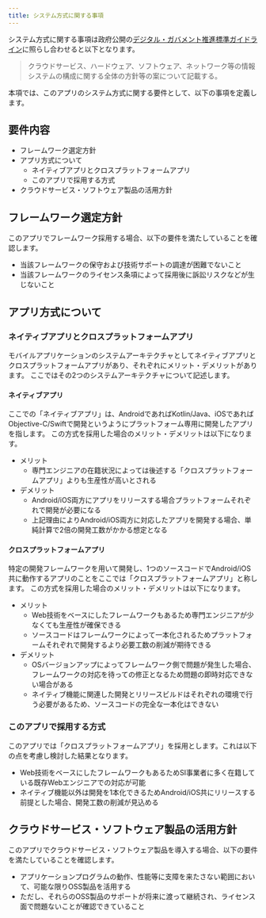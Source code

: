 ```yaml
---
title: システム方式に関する事項
---
```


システム方式に関する事項は政府公開の[デジタル・ガバメント推進標準ガイドライン][guideline]に照らし合わせると以下となります。
>クラウドサービス、ハードウェア、ソフトウェア、ネットワーク等の情報システムの構成に関する全体の方針等の案について記載する。

[guideline]:<https://cio.go.jp/sites/default/files/uploads/documents/hyoujun_guideline_20210330.pdf>

本項では、このアプリのシステム方式に関する要件として、以下の事項を定義します。

## 要件内容

- フレームワーク選定方針
- アプリ方式について
  - ネイティブアプリとクロスプラットフォームアプリ
  - このアプリで採用する方式
- クラウドサービス・ソフトウェア製品の活用方針

## フレームワーク選定方針

このアプリでフレームワーク採用する場合、以下の要件を満たしていることを確認します。

- 当該フレームワークの保守および技術サポートの調達が困難でないこと
- 当該フレームワークのライセンス条項によって採用後に訴訟リスクなどが生じないこと

## アプリ方式について

### ネイティブアプリとクロスプラットフォームアプリ

モバイルアプリケーションのシステムアーキテクチャとしてネイティブアプリとクロスプラットフォームアプリがあり、それぞれにメリット・デメリットがあります。
ここではその2つのシステムアーキテクチャについて記述します。

#### ネイティブアプリ

ここでの「ネイティブアプリ」は、AndroidであればKotlin/Java、iOSであればObjective-C/Swiftで開発というようにプラットフォーム専用に開発したアプリを指します。
この方式を採用した場合のメリット・デメリットは以下になります。

- メリット
  - 専門エンジニアの在籍状況によっては後述する「クロスプラットフォームアプリ」よりも生産性が高いとされる
- デメリット
  - Android/iOS両方にアプリをリリースする場合プラットフォームそれぞれで開発が必要になる
  - 上記理由によりAndroid/iOS両方に対応したアプリを開発する場合、単純計算で2倍の開発工数がかかる想定となる

#### クロスプラットフォームアプリ

特定の開発フレームワークを用いて開発し、1つのソースコードでAndroid/iOS共に動作するアプリのことをここでは「クロスプラットフォームアプリ」と称します。
この方式を採用した場合のメリット・デメリットは以下になります。

- メリット
  - Web技術をベースにしたフレームワークもあるため専門エンジニアが少なくても生産性が確保できる
  - ソースコードはフレームワークによって一本化されるためプラットフォームそれぞれで開発するより必要工数の削減が期待できる
- デメリット
  - OSバージョンアップによってフレームワーク側で問題が発生した場合、フレームワークの対応を待っての修正となるため問題の即時対応できない場合がある
  - ネイティブ機能に関連した開発とリリースビルドはそれぞれの環境で行う必要があるため、ソースコードの完全な一本化はできない

### このアプリで採用する方式

このアプリでは「クロスプラットフォームアプリ」を採用とします。これは以下の点を考慮し検討した結果となります。

- Web技術をベースにしたフレームワークもあるためSI事業者に多く在籍している既存Webエンジニアでの対応が可能
- ネイティブ機能以外は開発を1本化できるためAndroid/iOS共にリリースする前提とした場合、開発工数の削減が見込める

## クラウドサービス・ソフトウェア製品の活用方針

このアプリでクラウドサービス・ソフトウェア製品を導入する場合、以下の要件を満たしていることを確認します。

- アプリケーションプログラムの動作、性能等に支障を来たさない範囲において、可能な限りOSS製品を活用する
- ただし、それらのOSS製品のサポートが将来に渡って継続され、ライセンス面で問題ないことが確認できていること
